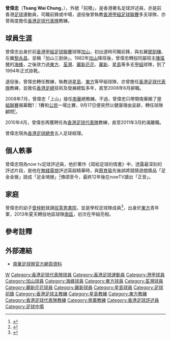 {{noteTA
|G1=足球
}}
{{Football manager infobox
| playername = 曾偉忠
| image = [[File:Tsang_Wai_Chung.JPG|250 px]]
| fullname = 曾偉忠
| nickname = '''招積'''、積sir、 鳩猴忠
| dateofbirth = {{birth date and age|1960|8|28}}
| cityofbirth = 
| countryofbirth      = {{HKG-1959}}
| currentclub         = 已退役
| position            = 中場、前鋒
| years               = 1976–1982<br>1982–1983<br>1983–1986<br>1986–1988<br>1988–1989<br>1989–1990<br>1990–1991<br>1991–1994
| clubs               = [[加山|加山]]<br>[[海蜂足球隊|海蜂]]<br>[[東方足球隊|東方]]<br>[[荃灣足球會|荃灣]]<br>[[花花足球會|麗新花花]]<br>[[保濟足球隊|麗新]]<br>[[東方足球隊|東方]]<br>[[星島體育會|星島]]
| caps(goals)         = ？（？）<br>？（？）<br>？（？）<br>？（12）<br>？（3）<br> 16（1）<br> 14（1）<br> 55（4）
| nationalyears       = 
| nationalteam        = [[香港足球代表隊|香港]]
| nationalcaps(goals) = 
| manageryears        = 1994–1996<br>1996<br>1996–1998<br>2008<br>2010–2011
| managerclubs        = [[星島體育會|星島]]<br>[[香港足球代表隊|香港]]<br>[[東方足球隊|東方]]<br>[[南華足球隊|南華]]<br>[[香港足球代表隊|香港]]
}}

'''曾偉忠'''（'''Tsang Wai Chung'''，{{bd|1960年|8月28日|catIdx=Z}}），外號「招積」，是香港著名足球評述員，亦是前香港[[足球|足球]]運動員，司職前鋒或中場，退役後曾執教[[香港甲組足球聯賽|香港甲組足球聯賽]]多支球隊，亦曾兩度擔任[[香港足球代表隊|香港足球代表隊]]教練。

==球員生涯==
曾偉忠出身於前[[香港甲組足球聯賽|香港甲組足球聯賽]]球隊[[加山|加山]]，初出道時司職前鋒，與右翼[[鄧劍棟|鄧劍棟]]、左翼[[黎永昌|黎永昌]]，並稱「加山三劍俠」。1982年[[加山|加山]]降班後，曾偉忠轉投同屬班主[[陳瑤琴|陳瑤琴]]的[[海蜂足球隊|海蜂]]，之後效力過[[東方足球隊|東方]]、[[荃灣足球會|荃灣]]、[[花花足球會|麗新花花]]、[[保濟足球隊|麗新]]、[[星島體育會|星島]]等多支[[香港甲組足球聯賽|甲組]]球隊，到了1994年正式掛靴。

退役後，曾偉忠轉任教練，執教過[[星島體育會|星島]]、[[東方足球隊|東方]]等甲組球隊，亦曾擔任[[香港足球代表隊|香港足球代表隊]]教練，並擔任[[香港足總|香港足總]]技術及發展總監多年，直至2008年6月辭職。

2008年7月，曾偉忠「上山」接任[[南華足球隊|南華]]總教練。不過，曾偉忠只帶領南華踢了[[香港甲組足球聯賽|甲組聯賽]]揭幕戰1：1賽和[[公民足球隊|公民]]一場比賽，9月17日便突然以健康理由呈辭，轉任球隊顧問<small><ref>{{Cite web |url=http://hk.myblog.yahoo.com/scaablog/article?mid=101603 |title=曾偉忠轉任南華足球隊顧問 |accessdate=2008-09-29 |archive-date=2008-09-21 |archive-url=https://web.archive.org/web/20080921181014/http://hk.myblog.yahoo.com/scaablog/article?mid=101603 |dead-url=no }}</ref></small>。

2010年4月，曾偉忠再獲聘任為[[香港足球代表隊|香港足球代表隊]]教練，直至2011年3月約滿離職。

曾偉忠現為[[香港足球總會|香港足球總會]]五人足球經理。

==個人軼事==
曾偉忠現為now tv足球評述員，他於著作《寫給足球的情書》中，透露最深刻的評述片段，是他在[[無綫電視|無綫電視]]評述英超精華時，與[[蔡育瑜|蔡育瑜]]先後誤將競猜遊戲獎品「足金金猴」說成「足金鳩猴」<small><ref>{{Cite web |url=http://www.youtube.com/watch?v=1_OyF5P8yPg |title=(Youtube)TVB(粗口)英格蘭超級聯賽精華....蔡育瑜 |access-date=2011-01-12 |archive-date=2017-03-22 |archive-url=https://web.archive.org/web/20170322165604/https://www.youtube.com/watch?v=1_OyF5P8yPg |dead-url=no }}</ref></small>傳頌至今，最終12年後在nowTV讀出「正音」。

==家庭==
曾偉忠的幼子[[曾梓軒|曾梓軒]]就讀[[拔萃男書院|拔萃男書院]]，並是學校足球隊成員<ref>{{Cite web |url=http://hk.apple.nextmedia.com/template/apple/art_main.php?iss_id=20110304&sec_id=25391&subsec_id=25392&art_id=15037861 |title=學界精英足球賽4強 男拔慘敗「招積仔」倒掛骨折 |access-date=2011-03-04 |archive-date=2011-08-29 |archive-url=https://web.archive.org/web/20110829231109/http://hk.apple.nextmedia.com/template/apple/art_main.php?iss_id=20110304&sec_id=25391&subsec_id=25392&art_id=15037861 |dead-url=no }}</ref>，出身於[[東方足球隊|東方]]青年軍，2013年夏天轉投地區球隊[[南區足球隊|南區]]，初次在甲組亮相。

==參考註釋==
{{reflist}}

==外部連結==
* [http://www.southchinafc.com/template?series=4&article=3386 南華足球隊官方網頁資料] {{Wayback|url=http://www.southchinafc.com/template?series=4&article=3386 |date=20081024043139 }}

{{DEFAULTSORT:Tsang, Wai Chung}}
[[Category:曾姓|W]]
[[Category:香港足球代表隊球員|Category:香港足球代表隊球員]]
[[Category:香港足球運動員|Category:香港足球運動員]]
[[Category:港甲球員|Category:港甲球員]]
[[Category:加山球員|Category:加山球員]]
[[Category:海蜂球員|Category:海蜂球員]]
[[Category:東方球員|Category:東方球員]]
[[Category:荃灣球員|Category:荃灣球員]]
[[Category:麗新花花球員|Category:麗新花花球員]]
[[Category:麗新球員|Category:麗新球員]]
[[Category:星島球員|Category:星島球員]]
[[Category:足球前鋒|Category:足球前鋒]]
[[Category:香港足球主教練|Category:香港足球主教練]]
[[Category:星島教練|Category:星島教練]]
[[Category:東方教練|Category:東方教練]]
[[Category:香港足球代表隊教練|Category:香港足球代表隊教練]]
[[Category:南華教練|Category:南華教練]]
[[Category:香港足球評述員|Category:香港足球評述員]]
[[Category:足球中場|Category:足球中場]]
